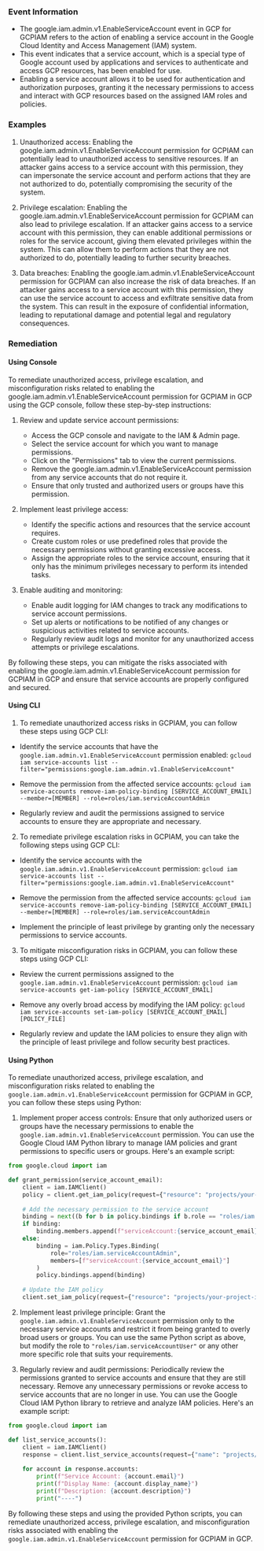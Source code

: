 
### Event Information

- The google.iam.admin.v1.EnableServiceAccount event in GCP for GCPIAM refers to the action of enabling a service account in the Google Cloud Identity and Access Management (IAM) system.
- This event indicates that a service account, which is a special type of Google account used by applications and services to authenticate and access GCP resources, has been enabled for use.
- Enabling a service account allows it to be used for authentication and authorization purposes, granting it the necessary permissions to access and interact with GCP resources based on the assigned IAM roles and policies.


### Examples

1. Unauthorized access: Enabling the google.iam.admin.v1.EnableServiceAccount permission for GCPIAM can potentially lead to unauthorized access to sensitive resources. If an attacker gains access to a service account with this permission, they can impersonate the service account and perform actions that they are not authorized to do, potentially compromising the security of the system.

2. Privilege escalation: Enabling the google.iam.admin.v1.EnableServiceAccount permission for GCPIAM can also lead to privilege escalation. If an attacker gains access to a service account with this permission, they can enable additional permissions or roles for the service account, giving them elevated privileges within the system. This can allow them to perform actions that they are not authorized to do, potentially leading to further security breaches.

3. Data breaches: Enabling the google.iam.admin.v1.EnableServiceAccount permission for GCPIAM can also increase the risk of data breaches. If an attacker gains access to a service account with this permission, they can use the service account to access and exfiltrate sensitive data from the system. This can result in the exposure of confidential information, leading to reputational damage and potential legal and regulatory consequences.

### Remediation

#### Using Console

To remediate unauthorized access, privilege escalation, and misconfiguration risks related to enabling the google.iam.admin.v1.EnableServiceAccount permission for GCPIAM in GCP using the GCP console, follow these step-by-step instructions:

1. Review and update service account permissions:
   - Access the GCP console and navigate to the IAM & Admin page.
   - Select the service account for which you want to manage permissions.
   - Click on the "Permissions" tab to view the current permissions.
   - Remove the google.iam.admin.v1.EnableServiceAccount permission from any service accounts that do not require it.
   - Ensure that only trusted and authorized users or groups have this permission.

2. Implement least privilege access:
   - Identify the specific actions and resources that the service account requires.
   - Create custom roles or use predefined roles that provide the necessary permissions without granting excessive access.
   - Assign the appropriate roles to the service account, ensuring that it only has the minimum privileges necessary to perform its intended tasks.

3. Enable auditing and monitoring:
   - Enable audit logging for IAM changes to track any modifications to service account permissions.
   - Set up alerts or notifications to be notified of any changes or suspicious activities related to service accounts.
   - Regularly review audit logs and monitor for any unauthorized access attempts or privilege escalations.

By following these steps, you can mitigate the risks associated with enabling the google.iam.admin.v1.EnableServiceAccount permission for GCPIAM in GCP and ensure that service accounts are properly configured and secured.

#### Using CLI

1. To remediate unauthorized access risks in GCPIAM, you can follow these steps using GCP CLI:

- Identify the service accounts that have the `google.iam.admin.v1.EnableServiceAccount` permission enabled:
  `gcloud iam service-accounts list --filter="permissions:google.iam.admin.v1.EnableServiceAccount"`

- Remove the permission from the affected service accounts:
  `gcloud iam service-accounts remove-iam-policy-binding [SERVICE_ACCOUNT_EMAIL] --member=[MEMBER] --role=roles/iam.serviceAccountAdmin`

- Regularly review and audit the permissions assigned to service accounts to ensure they are appropriate and necessary.

2. To remediate privilege escalation risks in GCPIAM, you can take the following steps using GCP CLI:

- Identify the service accounts with the `google.iam.admin.v1.EnableServiceAccount` permission:
  `gcloud iam service-accounts list --filter="permissions:google.iam.admin.v1.EnableServiceAccount"`

- Remove the permission from the affected service accounts:
  `gcloud iam service-accounts remove-iam-policy-binding [SERVICE_ACCOUNT_EMAIL] --member=[MEMBER] --role=roles/iam.serviceAccountAdmin`

- Implement the principle of least privilege by granting only the necessary permissions to service accounts.

3. To mitigate misconfiguration risks in GCPIAM, you can follow these steps using GCP CLI:

- Review the current permissions assigned to the `google.iam.admin.v1.EnableServiceAccount` permission:
  `gcloud iam service-accounts get-iam-policy [SERVICE_ACCOUNT_EMAIL]`

- Remove any overly broad access by modifying the IAM policy:
  `gcloud iam service-accounts set-iam-policy [SERVICE_ACCOUNT_EMAIL] [POLICY_FILE]`

- Regularly review and update the IAM policies to ensure they align with the principle of least privilege and follow security best practices.

#### Using Python

To remediate unauthorized access, privilege escalation, and misconfiguration risks related to enabling the `google.iam.admin.v1.EnableServiceAccount` permission for GCPIAM in GCP, you can follow these steps using Python:

1. Implement proper access controls: Ensure that only authorized users or groups have the necessary permissions to enable the `google.iam.admin.v1.EnableServiceAccount` permission. You can use the Google Cloud IAM Python library to manage IAM policies and grant permissions to specific users or groups. Here's an example script:

```python
from google.cloud import iam

def grant_permission(service_account_email):
    client = iam.IAMClient()
    policy = client.get_iam_policy(request={"resource": "projects/your-project-id"})
    
    # Add the necessary permission to the service account
    binding = next((b for b in policy.bindings if b.role == "roles/iam.serviceAccountAdmin"), None)
    if binding:
        binding.members.append(f"serviceAccount:{service_account_email}")
    else:
        binding = iam.Policy.Types.Binding(
            role="roles/iam.serviceAccountAdmin",
            members=[f"serviceAccount:{service_account_email}"]
        )
        policy.bindings.append(binding)
    
    # Update the IAM policy
    client.set_iam_policy(request={"resource": "projects/your-project-id", "policy": policy})
```

2. Implement least privilege principle: Grant the `google.iam.admin.v1.EnableServiceAccount` permission only to the necessary service accounts and restrict it from being granted to overly broad users or groups. You can use the same Python script as above, but modify the role to `"roles/iam.serviceAccountUser"` or any other more specific role that suits your requirements.

3. Regularly review and audit permissions: Periodically review the permissions granted to service accounts and ensure that they are still necessary. Remove any unnecessary permissions or revoke access to service accounts that are no longer in use. You can use the Google Cloud IAM Python library to retrieve and analyze IAM policies. Here's an example script:

```python
from google.cloud import iam

def list_service_accounts():
    client = iam.IAMClient()
    response = client.list_service_accounts(request={"name": "projects/your-project-id"})
    
    for account in response.accounts:
        print(f"Service Account: {account.email}")
        print(f"Display Name: {account.display_name}")
        print(f"Description: {account.description}")
        print("----")
```

By following these steps and using the provided Python scripts, you can remediate unauthorized access, privilege escalation, and misconfiguration risks associated with enabling the `google.iam.admin.v1.EnableServiceAccount` permission for GCPIAM in GCP.

